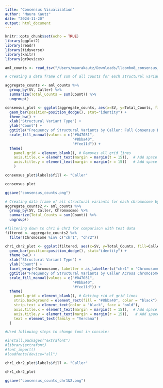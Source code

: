 ```yaml
---
title: "Consensus Visualization"
author: "Maura Kautz"
date: "2024-11-20"
output: html_document
---
```


```r
knitr::opts_chunk$set(echo = TRUE)
library(ggplot2)
library(readr)
library(tidyverse)
library(knitr)
library(grDevices)
```

```r
aml_counts <- read_tsv("/Users/maurakautz/Downloads/llcombo8_consensus_counts.tsv")

# Creating a data frame of sum of all counts for each structural variant by caller

aggregate_counts <- aml_counts %>% 
  group_by(SV, Caller) %>% 
  summarize(Total_Counts = sum(Count)) %>% 
  ungroup()
```

```r
consensus_plot <- ggplot(aggregate_counts, aes(x=SV, y=Total_Counts, fill=Caller)) + #plotting SV counts by caller
  geom_bar(position=position_dodge(), stat="identity") +
  theme_bw() +
  xlab("Structural Variant Type") +
  ylab("Count") +
  ggtitle("Frequency of Structural Variants by Caller: Full Consensus Data") +
  scale_fill_manual(values = c("#047031",
                               "#8bba40",
                               "#fee11d")) +
  theme(
    panel.grid = element_blank(), # Removes all grid lines
    axis.title.x = element_text(margin = margin(t = 15)),  # Add space above x-axis title
    axis.title.y = element_text(margin = margin(r = 15))   # Add space to the right of y-axis title
    )

consensus_plot$labels$fill <- "Caller"

consensus_plot

ggsave("consensus_counts.png")
```


```r
# Creating data frame of all structural variants for each chromosome by caller
aggregate_counts2 <- aml_counts %>% 
  group_by(SV, Caller, Chromosome) %>% 
  summarize(Total_Counts = sum(Count)) %>% 
  ungroup()

#filtering down to chr1 & chr2 for comparison with test data
filtered <- aggregate_counts2 %>% 
  filter(Chromosome %in% c("chr1", "chr2"))

chr1_chr2_plot <- ggplot(filtered, aes(x=SV, y=Total_Counts, fill=Caller)) +
  geom_bar(position=position_dodge(), stat="identity") +
  theme_bw() +
  xlab("Structural Variant Type") +
  ylab("Count") +
  facet_wrap(~Chromosome, labeller = as_labeller(c("chr1" = "Chromosome 1", "chr2" = "Chromosome 2"))) +
  ggtitle("Frequency of Structural Variants by Caller Across Chromosomes: \nFull Consensus Data") +
  scale_fill_manual(values = c("#047031",
                               "#8bba40",
                               "#fee11d")) +
  theme(
    panel.grid = element_blank(), # Getting rid of grid lines
    strip.background = element_rect(fill = "#8bba40", color = "black"), # Fill facet titles with color
    strip.text = element_text(color = "black", face = "bold"),
    axis.title.x = element_text(margin = margin(t = 15)),  # Add space above x-axis title
    axis.title.y = element_text(margin = margin(r = 15)),   # Add space to the right of y-axis title
    text = element_text(family = "Verdana")
  )

#Used following steps to change font in console:

#install.packages("extrafont")
#library(extrafont)
#font_import()
#loadfonts(device="all")

chr1_chr2_plot$labels$fill <- "Caller"

chr1_chr2_plot

ggsave("consensus_counts_chr1&2.png")
```
